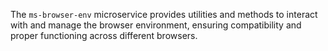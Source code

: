 
<Meta title="Micro Services/Services/MSBrowserEnv" />

<Title>MSBrowserEnv</Title>

The `ms-browser-env` microservice provides utilities and methods to interact with and manage the browser environment, ensuring compatibility and proper functioning across different browsers.